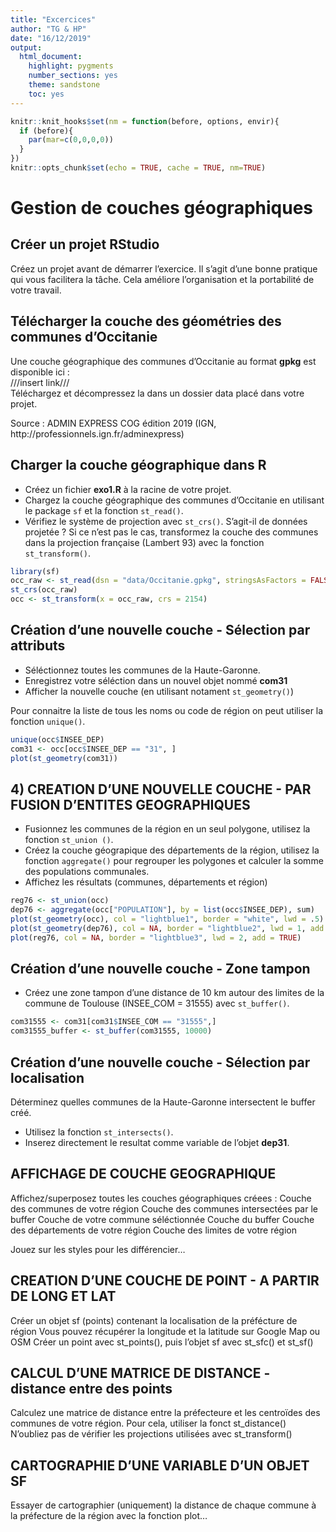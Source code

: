 ```yaml
---
title: "Excercices"
author: "TG & HP"
date: "16/12/2019"
output: 
  html_document: 
    highlight: pygments
    number_sections: yes
    theme: sandstone
    toc: yes
---
```


```r

knitr::knit_hooks$set(nm = function(before, options, envir){
  if (before){
    par(mar=c(0,0,0,0))
  } 
})
knitr::opts_chunk$set(echo = TRUE, cache = TRUE, nm=TRUE)
```

# Gestion de couches géographiques  

## Créer un projet RStudio

Créez un projet avant de démarrer l'exercice.
Il s'agit d'une bonne pratique qui vous facilitera la tâche.
Cela améliore l'organisation et la portabilité de votre travail.


## Télécharger la couche des géométries des communes d'Occitanie

Une couche géographique des communes d'Occitanie au format **gpkg** est 
disponible ici :  
///insert link///  
Téléchargez et décompressez la dans un dossier data placé dans votre projet.  

Source : ADMIN EXPRESS COG édition 2019 (IGN, 
http://professionnels.ign.fr/adminexpress)


## Charger la couche géographique dans R

* Créez un fichier **exo1.R** à la racine de votre projet. 
* Chargez la couche géographique des communes d'Occitanie en utilisant 
le package `sf` et la fonction `st_read()`. 
* Vérifiez le système de projection avec `st_crs()`. S'agit-il de données 
projetée ? Si ce n'est pas le cas, transformez la couche des communes dans la 
projection française (Lambert 93) avec la fonction `st_transform()`. 

```r
library(sf)
occ_raw <- st_read(dsn = "data/Occitanie.gpkg", stringsAsFactors = FALSE)
st_crs(occ_raw)
occ <- st_transform(x = occ_raw, crs = 2154)
```


## Création d'une nouvelle couche - Sélection par attributs

* Séléctionnez toutes les communes de la Haute-Garonne. 
* Enregistrez votre séléction dans un nouvel objet nommé **com31**
* Afficher la nouvelle couche (en utilisant notament `st_geometry()`)

Pour connaitre la liste de tous les noms ou code de région on peut utiliser la 
fonction `unique()`. 

```r
unique(occ$INSEE_DEP)
com31 <- occ[occ$INSEE_DEP == "31", ]
plot(st_geometry(com31))
```

## 4) CREATION D'UNE NOUVELLE COUCHE - PAR FUSION D'ENTITES GEOGRAPHIQUES

* Fusionnez les communes de la région en un seul polygone, utilisez la fonction 
`st_union ()`. 
* Créez la couche géograpique des départements de la région, utilisez la 
fonction `aggregate()` pour regrouper les polygones et calculer la somme des
populations communales. 
* Affichez les résultats (communes, départements et région)

```r
reg76 <- st_union(occ)
dep76 <- aggregate(occ["POPULATION"], by = list(occ$INSEE_DEP), sum)
plot(st_geometry(occ), col = "lightblue1", border = "white", lwd = .5)
plot(st_geometry(dep76), col = NA, border = "lightblue2", lwd = 1, add = TRUE)
plot(reg76, col = NA, border = "lightblue3", lwd = 2, add = TRUE)
```

## Création d'une nouvelle couche - Zone tampon

* Créez une zone tampon d'une distance de 10 km autour des limites de la commune 
de Toulouse (INSEE_COM = 31555) avec `st_buffer()`.

```r
com31555 <- com31[com31$INSEE_COM == "31555",]
com31555_buffer <- st_buffer(com31555, 10000)

```


## Création d'une nouvelle couche - Sélection par localisation

Déterminez quelles communes de la Haute-Garonne intersectent le buffer créé.

* Utilisez la fonction `st_intersects()`. 
* Inserez directement le resultat comme variable de l'objet **dep31**.




## AFFICHAGE DE COUCHE GEOGRAPHIQUE

Affichez/superposez toutes les couches géographiques créees :
Couche des communes de votre région
Couche des communes intersectées par le buffer
Couche de votre commune séléctionnée
Couche du buffer 
Couche des départements de votre région
Couche des limites de votre région

Jouez sur les styles pour les différencier... 



## CREATION D'UNE COUCHE DE POINT - A PARTIR DE LONG ET LAT

Créer un objet sf (points) contenant la localisation de la préfécture de région
Vous pouvez récupérer la longitude et la latitude sur Google Map ou OSM
Créer un point avec st_points(), puis l'objet sf avec st_sfc() et st_sf()


## CALCUL D'UNE MATRICE DE DISTANCE - distance entre des points

Calculez une matrice de distance entre la préfecteure et les centroïdes des
communes de votre région. Pour cela, utiliser la fonct st_distance()
N'oubliez pas de vérifier les projections utilisées avec st_transform()


## CARTOGRAPHIE D'UNE VARIABLE D'UN OBJET SF

Essayer de cartographier (uniquement) la distance de chaque commune à la 
préfecture de la  région avec la fonction plot...
